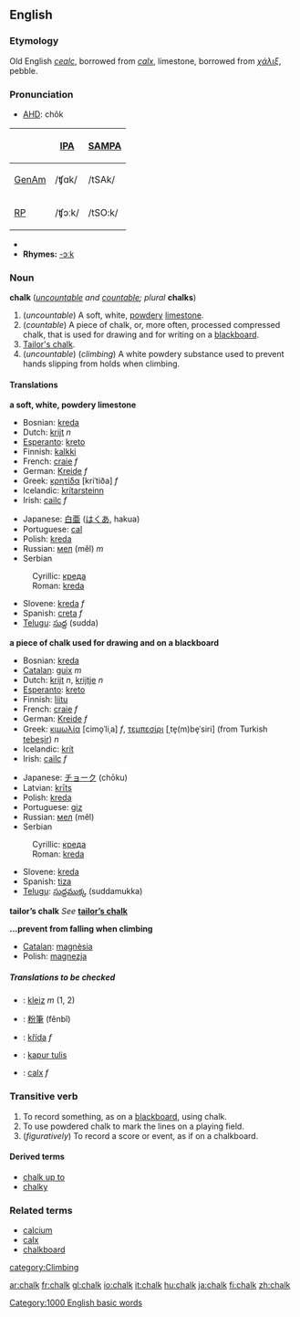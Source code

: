 {{wikipedia}}
==English==

===Etymology===
Old English ''[[cealc]]'', borrowed from {{L.}} ''[[calx#Latin|calx]]'', limestone, borrowed from {{Gr.}} ''[[χάλιξ]]'', pebble.

===Pronunciation===
*[[w:AHD|AHD]]: chôk

{| border=1 cellpadding=5
! !! [[w:International Phonetic Alphabet|IPA]] !! [[w:SAMPA|SAMPA]]
|-
! [[GenAm]]
| /ʧɑk/ || /tSAk/
|-
! [[RP]]
| /ʧɔːk/ || /tSO:k/
|}
*{{audio|en-us-chalk.ogg|Audio (US)}}
*'''Rhymes:''' [[Rhymes:English:-ɔːk|-ɔːk]]

===Noun===
'''chalk''' (''[[uncountable]] and [[countable]]; plural'' '''chalks''')

#(''uncountable'') A soft, white, [[powdery]] [[limestone]].
#(''countable'') A piece of chalk, or, more often, processed compressed chalk, that is used for drawing and for writing on a [[blackboard]].
#[[Tailor's chalk]].
#(''uncountable'') (''climbing'') A white powdery substance used to prevent hands slipping from holds when climbing.<!--Isn't this the same as the first def?-->

====Translations====
'''a soft, white, powdery limestone'''
{{top}}
*Bosnian: [[kreda#Bosnian|kreda]] {{f}}
*Dutch: [[krijt]] ''n''
*[[Esperanto]]: [[kreto]]
*Finnish: [[kalkki]]
*French: [[craie]] ''f''
*German: [[Kreide]] ''f''
*Greek: [[κρητίδα]] [kriˈtiða] ''f''
*Icelandic: [[krítarsteinn]]
*Irish: [[cailc]] ''f''
{{mid}}
*Japanese: [[白亜]] ([[はくあ]], hakua)
*Portuguese: [[cal]]
*Polish: [[kreda]] {{f}}
*Russian: [[мел]] (měl) ''m''
*Serbian
:Cyrillic: [[креда#Serbian|креда]] {{f}}
:Roman: [[kreda#Serbian|kreda]] {{f}}
*Slovene: [[kreda]] ''f''
*Spanish: [[creta]] ''f''
*[[Telugu]]: [[సుద్ద]] (sudda)
{{bottom}}

'''a piece of chalk used for drawing and on a blackboard'''
{{top}}
*Bosnian: [[kreda#Bosnian|kreda]] {{f}}
*[[Catalan]]: [[guix]] ''m''
*Dutch: [[krijt]] ''n'', [[krijtje]] ''n''
*[[Esperanto]]: [[kreto]]
*Finnish: [[liitu]]
*French: [[craie]] ''f''
*German: [[Kreide]] ''f''
*Greek: [[κιμωλία]] [cimo̞ˈliˌa] ''f'', [[τεμπεσίρι]] [ˌte̞(m)be̞ˈsiri] (from Turkish [[tebeşir]]) ''n''
*Icelandic: [[krít]]
*Irish: [[cailc]] ''f''
{{mid}}
*Japanese: [[チョーク]] (chōku)
*Latvian: [[krīts]] {{m}}
*Polish: [[kreda]] {{f}}
*Portuguese: [[giz]]
*Russian: [[мел]] (měl) {{m}}
*Serbian
:Cyrillic: [[креда#Serbian|креда]] {{f}}
:Roman: [[kreda#Serbian|kreda]] {{f}}
*Slovene: [[kreda#Slovene|kreda]] {{f}}
*Spanish: [[tiza]] {{f}}
*[[Telugu]]: [[సుద్దముక్క]] (suddamukka)
{{bottom}}

'''tailor’s chalk'''
''See'' '''[[tailor's chalk|tailor’s chalk]]'''

'''...prevent from falling when climbing'''
*[[Catalan]]: [[magnèsia]]
*Polish: [[magnezja]] {{f}}

=====Translations to be checked=====
<!--Remove this section once all of the translations below have been moved into the tables above.-->
{{checktrans}}

*{{ttbc|Breton}}: [[kleiz]] ''m'' (1, 2)
*{{ttbc|Chinese}}: [[粉筆]] (fěnbǐ)
*{{ttbc|Czech}}: [[křída]] ''f''
*{{ttbc|Indonesian}}: [[kapur tulis]]
*{{ttbc|Latin}}: [[calx#Latin|calx]] ''f''

===Transitive verb===
{{en-verb}}

#To record something, as on a [[blackboard]], using chalk.
#To use powdered chalk to mark the lines on a playing field.
#(''figuratively'') To record a score or event, as if on a chalkboard.

====Derived terms====
*[[chalk up to]]
*[[chalky]]

===Related terms===
*[[calcium]]
*[[calx]]
*[[chalkboard]]

[[category:Climbing]]
[[Category:1000 English basic words]]

[[ar:chalk]]
[[fr:chalk]]
[[gl:chalk]]
[[io:chalk]]
[[it:chalk]]
[[hu:chalk]]
[[ja:chalk]]
[[fi:chalk]]
[[zh:chalk]]